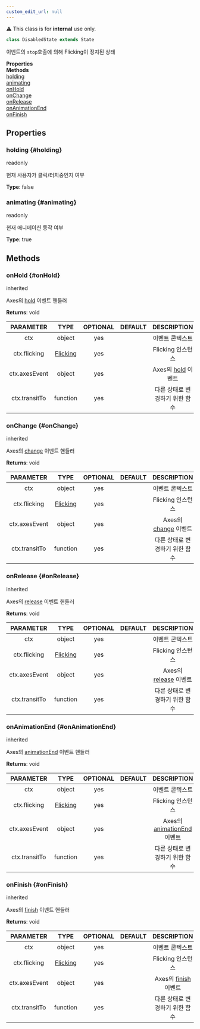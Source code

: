 ```yaml
---
custom_edit_url: null
---
```


<div className="notification is-warning my-2">⚠️ This class is for <strong>internal</strong> use only.</div>

```ts
class DisabledState extends State
```
이벤트의 `stop`호출에 의해 Flicking이 정지된 상태

<div className="container">
  <div className="row mb-2"><div className="col col--6"><strong>Properties</strong></div><div className="col col--6"><strong>Methods</strong></div></div>
  <div className="row"><div className="col col--6"><a href="#holding">holding</a><br/><a href="#animating">animating</a></div><div className="col col--6"><a href="#onHold">onHold</a><br/><a href="#onChange">onChange</a><br/><a href="#onRelease">onRelease</a><br/><a href="#onAnimationEnd">onAnimationEnd</a><br/><a href="#onFinish">onFinish</a></div></div>
</div>

## Properties

### holding {#holding}

<div className="bulma-tags">
  <span className="bulma-tag is-warning">readonly</span>
</div>

현재 사용자가 클릭/터치중인지 여부

**Type**: false

### animating {#animating}

<div className="bulma-tags">
  <span className="bulma-tag is-warning">readonly</span>
</div>

현재 애니메이션 동작 여부

**Type**: true

## Methods

### onHold {#onHold}

<div className="bulma-tags">
  <span className="bulma-tag is-danger">inherited</span>
</div>

Axes의 [hold](https://naver#github#io/egjs-axes/release/latest/doc/eg#Axes#html#event-hold) 이벤트 핸들러

**Returns**: void

|PARAMETER|TYPE|OPTIONAL|DEFAULT|DESCRIPTION|
|:---:|:---:|:---:|:---:|:---:|
|ctx|object|yes||이벤트 콘텍스트|
|ctx.flicking|[Flicking](Flicking)|yes||Flicking 인스턴스|
|ctx.axesEvent|object|yes||Axes의 [hold](https://naver#github#io/egjs-axes/release/latest/doc/eg#Axes#html#event-hold) 이벤트|
|ctx.transitTo|function|yes||다른 상태로 변경하기 위한 함수|

### onChange {#onChange}

<div className="bulma-tags">
  <span className="bulma-tag is-danger">inherited</span>
</div>

Axes의 [change](https://naver#github#io/egjs-axes/release/latest/doc/eg#Axes#html#event-change) 이벤트 핸들러

**Returns**: void

|PARAMETER|TYPE|OPTIONAL|DEFAULT|DESCRIPTION|
|:---:|:---:|:---:|:---:|:---:|
|ctx|object|yes||이벤트 콘텍스트|
|ctx.flicking|[Flicking](Flicking)|yes||Flicking 인스턴스|
|ctx.axesEvent|object|yes||Axes의 [change](https://naver#github#io/egjs-axes/release/latest/doc/eg#Axes#html#event-change) 이벤트|
|ctx.transitTo|function|yes||다른 상태로 변경하기 위한 함수|

### onRelease {#onRelease}

<div className="bulma-tags">
  <span className="bulma-tag is-danger">inherited</span>
</div>

Axes의 [release](https://naver#github#io/egjs-axes/release/latest/doc/eg#Axes#html#event-release) 이벤트 핸들러

**Returns**: void

|PARAMETER|TYPE|OPTIONAL|DEFAULT|DESCRIPTION|
|:---:|:---:|:---:|:---:|:---:|
|ctx|object|yes||이벤트 콘텍스트|
|ctx.flicking|[Flicking](Flicking)|yes||Flicking 인스턴스|
|ctx.axesEvent|object|yes||Axes의 [release](https://naver#github#io/egjs-axes/release/latest/doc/eg#Axes#html#event-release) 이벤트|
|ctx.transitTo|function|yes||다른 상태로 변경하기 위한 함수|

### onAnimationEnd {#onAnimationEnd}

<div className="bulma-tags">
  <span className="bulma-tag is-danger">inherited</span>
</div>

Axes의 [animationEnd](https://naver#github#io/egjs-axes/release/latest/doc/eg#Axes#html#event-animationEnd) 이벤트 핸들러

**Returns**: void

|PARAMETER|TYPE|OPTIONAL|DEFAULT|DESCRIPTION|
|:---:|:---:|:---:|:---:|:---:|
|ctx|object|yes||이벤트 콘텍스트|
|ctx.flicking|[Flicking](Flicking)|yes||Flicking 인스턴스|
|ctx.axesEvent|object|yes||Axes의 [animationEnd](https://naver#github#io/egjs-axes/release/latest/doc/eg#Axes#html#event-animationEnd) 이벤트|
|ctx.transitTo|function|yes||다른 상태로 변경하기 위한 함수|

### onFinish {#onFinish}

<div className="bulma-tags">
  <span className="bulma-tag is-danger">inherited</span>
</div>

Axes의 [finish](https://naver#github#io/egjs-axes/release/latest/doc/eg#Axes#html#event-finish) 이벤트 핸들러

**Returns**: void

|PARAMETER|TYPE|OPTIONAL|DEFAULT|DESCRIPTION|
|:---:|:---:|:---:|:---:|:---:|
|ctx|object|yes||이벤트 콘텍스트|
|ctx.flicking|[Flicking](Flicking)|yes||Flicking 인스턴스|
|ctx.axesEvent|object|yes||Axes의 [finish](https://naver#github#io/egjs-axes/release/latest/doc/eg#Axes#html#event-finish) 이벤트|
|ctx.transitTo|function|yes||다른 상태로 변경하기 위한 함수|

